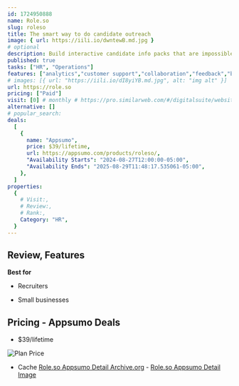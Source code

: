 ```yaml
---
id: 1724950888
name: Role.so
slug: roleso
title: The smart way to do candidate outreach
image: { url: https://iili.io/dwntewB.md.jpg }
# optional
description: Build interactive candidate info packs that are impossible to ignoreGain feedback and insights with integrated analytics
published: true
tasks: ["HR", "Operations"]
features: ["analytics","customer support","collaboration","feedback","business","management","project","workflow"]
# images: [{ url: "https://iili.io/dI8yiYB.md.jpg", alt: "img alt" }]
url: https://role.so
pricing: ["Paid"]
visit: [0] # monthly # https://pro.similarweb.com/#/digitalsuite/websiteanalysis/home
alternative: []
# popular_search:
deals:
  [
    {
      name: "Appsumo",
      price: $39/lifetime,
      url: https://appsumo.com/products/roleso/,
      "Availability Starts": "2024-08-27T12:00:00-05:00",
      "Availability Ends": "2025-08-29T11:48:17.535061-05:00",
    },
  ]
properties:
  {
    # Visit:,
    # Review:,
    # Rank:,
    Category: "HR",
  }
---
```


## Review, Features

 

**Best for**

- Recruiters

- Small businesses

## Pricing - Appsumo Deals

- $39/lifetime

<Img src="https://iili.io/dwojnJj.png" alt="Plan Price" />

- Cache [Role.so Appsumo Detail Archive.org](https://web.archive.org/web/*/https://appsumo.com/products/roleso/) - [Role.so Appsumo Detail Image](https://iili.io/dwowz2s.png)
